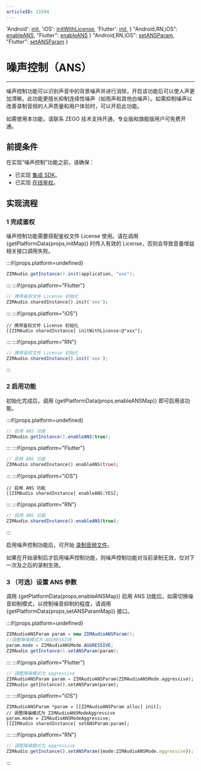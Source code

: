 ```yaml
---
articleID: 11594
---
```



  'Android': <a href='@init' target='_blank'>init</a>,
  'iOS': <a href='@initWithLicense' target='_blank'>initWithLicense</a>,
  'Flutter': <a href='https://pub.dev/documentation/zego_zim_audio/latest/zego_zim_audio/ZIMAudio/init.html' target='_blank'>init</a>,
}
  "Android,RN,iOS": <a href="@enableANS" target="_blank">enableANS</a>,
  "Flutter": <a href="https://pub.dev/documentation/zego_zim_audio/latest/zego_zim_audio/ZIMAudio/enableANS.html" target="_blank">enableANS</a>
}
  "Android,RN,iOS": <a href="@setANSParam" target="_blank">setANSParam</a>,
  "Flutter": <a href="https://pub.dev/documentation/zego_zim_audio/latest/zego_zim_audio/ZIMAudio/setANSParam.html" target="_blank">setANSParam</a>
}

# 噪声控制（ANS）

- - -

噪声控制功能可以识别声音中的背景噪声并进行消除，开启该功能后可以使人声更加清晰。此功能更擅长抑制连续性噪声（如雨声和其他白噪声）。如需抑制噪声以改善录制音频的人声质量和用户体验时，可以开启此功能。

<Warning title="注意">

如需使用本功能，请联系 ZEGO 技术支持开通，专业版和旗舰版用户可免费开通。
</Warning>

## 前提条件

在实现“噪声控制”功能之前，请确保：
- 已实现 [集成 SDK](./Integrate%20the%20ZIM%20Audio%20SDK.mdx)。
- 已实现 [在线鉴权](./Implement%20online%20authentication.mdx)。




## 实现流程

### 1 完成鉴权

噪声控制功能需要搭配鉴权文件 License 使用。请在调用 {getPlatformData(props,initMap)} 时传入有效的 License，否则会导致音量增益相关接口调用失败。

:::if{props.platform=undefined}

```java
ZIMAudio.getInstance().init(application, "xxx");
```
:::
:::if{props.platform="Flutter"}
```dart
// 携带鉴权文件 License 初始化
ZIMAudio.sharedInstance().init('xxx');
```
:::
:::if{props.platform="iOS"}
```objc
// 携带鉴权文件 License 初始化
[[ZIMAudio sharedInstance] initWithLicense:@"xxx"];
```
:::
:::if{props.platform="RN"}
```typescript
// 携带鉴权文件 License 初始化
ZIMAudio.sharedInstance().init('xxx');
```
:::

### 2 启用功能

初始化完成后，调用 {getPlatformData(props,enableANSMap)} 即可启用该功能。

:::if{props.platform=undefined}

```java
// 启用 ANS 功能
ZIMAudio.getInstance().enableANS(true);
```
:::
:::if{props.platform="Flutter"}
```dart
// 启用 ANS 功能
ZIMAudio.sharedInstance().enableANS(true);
```
:::
:::if{props.platform="iOS"}
```objc
// 启用 ANS 功能
[[ZIMAudio sharedInstance] enableANS:YES];
```
:::
:::if{props.platform="RN"}

```typescript
// 启用 ANS 功能
ZIMAudio.sharedInstance().enableANS(true);
```
:::

启用噪声控制功能后，可开始 [录制音频文件](./Send%20and%20receive%20audio%20messages.mdx#2-录制音频文件)。

<Note title="说明">

如果在开始录制后才启用噪声控制功能，则噪声控制功能对当前录制无效，仅对下一次及之后的录制生效。
</Note>

### 3 （可选）设置 ANS 参数

调用 {getPlatformData(props,enableANSMap)} 启用 ANS 功能后，如需切换噪音抑制模式，以控制噪音抑制的程度，请调用 {getPlatformData(props,setANSParamMap)} 接口。

:::if{props.platform=undefined}

```java
ZIMAudioANSParam param = new ZIMAudioANSParam();
//调整降噪模式为 AGGRESSIVE
param.mode = ZIMAudioANSMode.AGGRESSIVE;
ZIMAudio.getInstance().setANSParam(param);
```
:::
:::if{props.platform="Flutter"}
```dart
// 调整降噪模式为 aggressive
ZIMAudioANSParam param = ZIMAudioANSParam(ZIMAudioANSMode.aggressive);
ZIMAudio.getInstance().setANSParam(param);
```
:::
:::if{props.platform="iOS"}
```objc
ZIMAudioANSParam *param = [[ZIMAudioANSParam alloc] init];
// 调整降噪模式为 ZIMAudioANSModeAggressive
param.mode = ZIMAudioANSModeAggressive;
[[ZIMAudio sharedInstance] setANSParam:param];

```
:::
:::if{props.platform="RN"}

```typescript
// 调整降噪模式为 aggressive
ZIMAudio.getInstance().setANSParam({mode:ZIMAudioANSMode.aggressive});
```
:::